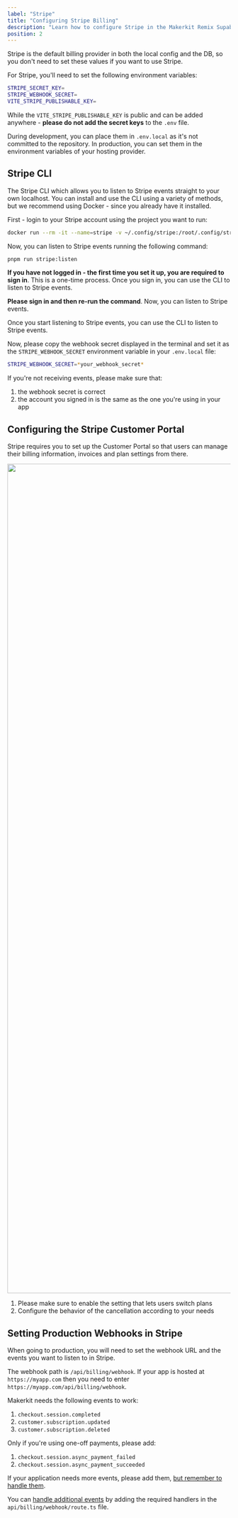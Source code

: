 ```yaml
---
label: "Stripe"
title: "Configuring Stripe Billing"
description: "Learn how to configure Stripe in the Makerkit Remix Supabase SaaS Kit"
position: 2
---
```


Stripe is the default billing provider in both the local config and the DB, so you don't need to set these values if you want to use Stripe.

For Stripe, you'll need to set the following environment variables:

```bash
STRIPE_SECRET_KEY=
STRIPE_WEBHOOK_SECRET=
VITE_STRIPE_PUBLISHABLE_KEY=
```

While the `VITE_STRIPE_PUBLISHABLE_KEY` is public and can be added anywhere - **please do not add the secret keys** to the `.env` file.

During development, you can place them in `.env.local` as it's not committed to the repository. In production, you can set them in the environment variables of your hosting provider.

## Stripe CLI

The Stripe CLI which allows you to listen to Stripe events straight to your own localhost. You can install and use the CLI using a variety of methods, but we recommend using Docker - since you already have it installed.

First - login to your Stripe account using the project you want to run:

```bash
docker run --rm -it --name=stripe -v ~/.config/stripe:/root/.config/stripe stripe/stripe-cli:latest login
```

Now, you can listen to Stripe events running the following command:

```bash
pnpm run stripe:listen
```

**If you have not logged in - the first time you set it up, you are required to sign in**. This is a one-time process. Once you sign in, you can use the CLI to listen to Stripe events.

**Please sign in and then re-run the command**. Now, you can listen to Stripe events.

Once you start listening to Stripe events, you can use the CLI to listen to Stripe events.

Now, please copy the webhook secret displayed in the terminal and set it as the `STRIPE_WEBHOOK_SECRET` environment variable in your `.env.local` file:

```bash
STRIPE_WEBHOOK_SECRET=*your_webhook_secret*
```

If you're not receiving events, please make sure that:

1. the webhook secret is correct
2. the account you signed in is the same as the one you're using in your app

## Configuring the Stripe Customer Portal

Stripe requires you to set up the Customer Portal so that users can manage their billing information, invoices and plan settings from there.

<Image src='/assets/images/docs/stripe-customer-portal.webp' width="2712" height="1870" />

1. Please make sure to enable the setting that lets users switch plans
2. Configure the behavior of the cancellation according to your needs

## Setting Production Webhooks in Stripe

When going to production, you will need to set the webhook URL and the events you want to listen to in Stripe.

The webhook path is `/api/billing/webhook`. If your app is hosted at `https://myapp.com` then you need to enter `https://myapp.com/api/billing/webhook`.

Makerkit needs the following events to work:

1. `checkout.session.completed`
2. `customer.subscription.updated`
3. `customer.subscription.deleted`

Only if you're using one-off payments, please add:

1. `checkout.session.async_payment_failed`
2. `checkout.session.async_payment_succeeded`

If your application needs more events, please add them, [but remember to handle them](billing-webhooks).

You can [handle additional events](billing-webhooks) by adding the required handlers in the `api/billing/webhook/route.ts` file.
